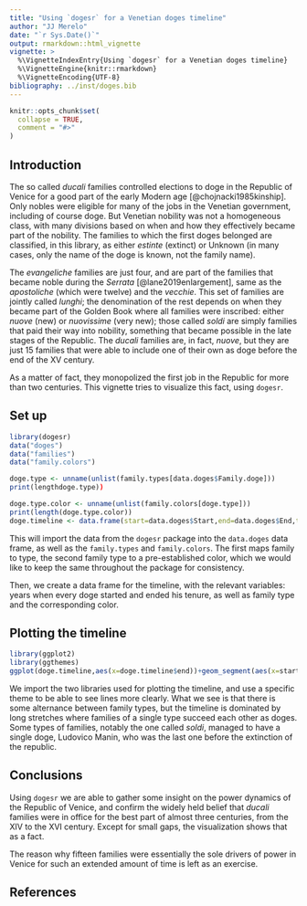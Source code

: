 ```yaml
---
title: "Using `dogesr` for a Venetian doges timeline"
author: "JJ Merelo"
date: "`r Sys.Date()`"
output: rmarkdown::html_vignette
vignette: >
  %\VignetteIndexEntry{Using `dogesr` for a Venetian doges timeline}
  %\VignetteEngine{knitr::rmarkdown}
  %\VignetteEncoding{UTF-8}
bibliography: ../inst/doges.bib
---
```


```r
knitr::opts_chunk$set(
  collapse = TRUE,
  comment = "#>"
)
```

## Introduction

The so called *ducali* families controlled elections to doge in the Republic of Venice for a good part of the early Modern age [@chojnacki1985kinship]. Only nobles were eligible for many of the jobs in the Venetian government, including of course doge. But Venetian nobility was not a homogeneous class, with many divisions based on when and how they effectively became part of the nobility. The families to which the first doges belonged are classified, in this library, as either *estinte* (extinct) or Unknown (in many cases, only the name of the doge is known, not the family name).

The *evangeliche* families are just four, and are part of the families that became noble during the *Serrata* [@lane2019enlargement], same as the *apostoliche* (which were twelve) and the *vecchie*. This set of families are jointly called *lunghi*; the denomination of the rest depends on when they became part of the Golden Book where all families were inscribed: either *nuove* (new) or *nuovissime* (very new); those called *soldi* are simply families that paid their way into nobility, something that became possible in the late stages of the Republic. The *ducali* families are, in fact, *nuove*, but they are just 15 families that were able to include one of their own as doge before the end of the XV century.

As a matter of fact, they monopolized the first job in the Republic for more than two centuries. This vignette tries to visualize this fact, using `dogesr`.

## Set up

```r
library(dogesr)
data("doges")
data("families")
data("family.colors")

doge.type <- unname(unlist(family.types[data.doges$Family.doge]))
print(lengthdoge.type))

doge.type.color <- unname(unlist(family.colors[doge.type]))
print(length(doge.type.color))
doge.timeline <- data.frame(start=data.doges$Start,end=data.doges$End,type=doge.type,color=doge.type.color)
```

This will import the data from the `dogesr` package into the `data.doges` data frame, as well as the `family.types` and `family.colors`. The first maps family to type, the second family type to a pre-established color, which we would like to keep the same throughout the package for consistency.

Then, we create a data frame for the timeline, with the relevant variables: years when every doge started and ended his tenure, as well as family type and the corresponding color.

## Plotting the timeline

```r
library(ggplot2)
library(ggthemes)
ggplot(doge.timeline,aes(x=doge.timeline$end))+geom_segment(aes(x=start,xend=end,y=doge.type,yend=doge.type,color=doge.type.color))+theme_economist()+theme(legend.position="none")+xlab("Year")
```

We import the two libraries used for plotting the timeline, and use a specific theme to be able to see lines more clearly. What we see is that there is some alternance between family types, but the timeline is dominated by long stretches where families of a single type succeed each other as doges. Some types of families, notably the one called *soldi*, managed to have a single doge, Ludovico Manin, who was the last one before the extinction of the republic. 

## Conclusions

Using `dogesr` we are able to gather some insight on the power dynamics of the Republic of Venice, and confirm the widely held belief that *ducali* families were in office for the best part of almost three centuries, from the XIV to the XVI century. Except for small gaps, the visualization shows that as a fact.

The reason why fifteen families were essentially the sole drivers of power in Venice for such an extended amount of time is left as an exercise.

## References
